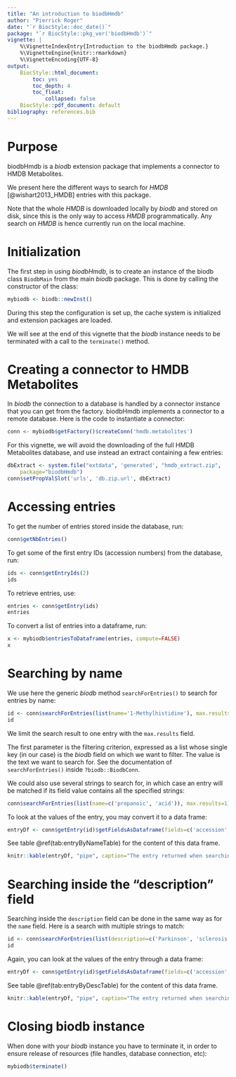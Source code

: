 ```yaml
---
title: "An introduction to biodbHmdb"
author: "Pierrick Roger"
date: "`r BiocStyle::doc_date()`"
package: "`r BiocStyle::pkg_ver('biodbHmdb')`"
vignette: |
    %\VignetteIndexEntry{Introduction to the biodbHmdb package.}
    %\VignetteEngine{knitr::rmarkdown}
    %\VignetteEncoding{UTF-8}
output:
    BiocStyle::html_document:
        toc: yes
        toc_depth: 4
        toc_float:
            collapsed: false
    BiocStyle::pdf_document: default
bibliography: references.bib
---
```


# Purpose

biodbHmdb is a *biodb* extension package that implements a connector to
HMDB Metabolites.

We present here the different ways to search for *HMDB* [@wishart2013_HMDB]
entries with this package.

Note that the whole *HMDB* is downloaded locally by *biodb* and stored on disk,
since this is the only way to access *HMDB* programmatically.
Any search on *HMDB* is hence currently run on the local machine.

# Initialization

The first step in using *biodbHmdb*, is to create an instance of the biodb
class `BiodbMain` from the main *biodb* package. This is done by calling the
constructor of the class:
```r
mybiodb <- biodb::newInst()
```
During this step the configuration is set up, the cache system is initialized
and extension packages are loaded.

We will see at the end of this vignette that the *biodb* instance needs to be
terminated with a call to the `terminate()` method.

# Creating a connector to HMDB Metabolites

In *biodb* the connection to a database is handled by a connector instance that
you can get from the factory.
biodbHmdb implements a connector to a remote database.
Here is the code to instantiate a connector:
```r
conn <- mybiodb$getFactory()$createConn('hmdb.metabolites')
```

For this vignette, we will avoid the downloading of the full HMDB Metabolites
database, and use instead an extract containing a few entries:
```r
dbExtract <- system.file("extdata", 'generated', "hmdb_extract.zip",
    package="biodbHmdb")
conn$setPropValSlot('urls', 'db.zip.url', dbExtract)
```

# Accessing entries

To get the number of entries stored inside the database, run:
```r
conn$getNbEntries()
```

To get some of the first entry IDs (accession numbers) from the database, run:
```r
ids <- conn$getEntryIds(2)
ids
```

To retrieve entries, use:
```r
entries <- conn$getEntry(ids)
entries
```

To convert a list of entries into a dataframe, run:
```r
x <- mybiodb$entriesToDataframe(entries, compute=FALSE)
x
```

# Searching by name

We use here the generic *biodb* method `searchForEntries()` to search for
entries by name:
```r
id <- conn$searchForEntries(list(name='1-Methylhistidine'), max.results=1)
id
```
We limit the search result to one entry with the `max.results` field.

The first parameter is the filtering criterion, expressed as a list whose
single key (in our case) is the *biodb* field on which we want to filter.
The value is the text we want to search for.
See the documentation of `searchForEntries()` inside `?biodb::BiodbConn`.

We could also use several strings to search for, in which case an entry will be
matched if its field value contains all the specified strings:
```r
conn$searchForEntries(list(name=c('propanoic', 'acid')), max.results=1)
```

To look at the values of the entry, you may convert it to a data frame:
```r
entryDf <- conn$getEntry(id)$getFieldsAsDataframe(fields=c('accession', 'name'))
```
See table \@ref(tab:entryByNameTable) for the content of this data frame.

```r
knitr::kable(entryDf, "pipe", caption="The entry returned when searching by name.")
```

# Searching inside the "description" field

Searching inside the `description` field can be done in the same way as for the
`name` field.
Here is a search with multiple strings to match:
```r
id <- conn$searchForEntries(list(description=c('Parkinson', 'sclerosis')), max.results=1)
id
```

Again, you can look at the values of the entry through a data frame:
```r
entryDf <- conn$getEntry(id)$getFieldsAsDataframe(fields=c('accession', 'name', 'description'))
```
See table \@ref(tab:entryByDescTable) for the content of this data frame.

```r
knitr::kable(entryDf, "pipe", caption="The entry returned when searching by description.")
```

# Closing biodb instance

When done with your *biodb* instance you have to terminate it, in order to
ensure release of resources (file handles, database connection, etc):
```r
mybiodb$terminate()
```
